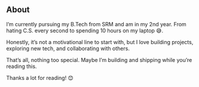 ## About

I’m currently pursuing my B.Tech from SRM and am in my 2nd year. From hating C.S. every second to spending 10 hours on my laptop 😅.

Honestly, it’s not a motivational line to start with, but I love building projects, exploring new tech, and collaborating with others.

That’s all, nothing too special. Maybe I’m building and shipping while you’re reading this.

Thanks a lot for reading! 😊

